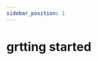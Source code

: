 ```yaml
---
sidebar_position: 1
---
```




# grtting started


<cardbox>
  <card
    href="./microbit-smart-coding-kit/"
    title="Smart Coding Kit"
    description="Elecfreaks Smart Coding Kit is a wearable device based on micro:bit button cell extension baord Pro, a DIY micro:bit watch can be easily made with a simple installing method.Smart Coding Kit is the updated version for the first generation Power Bit Watch Kit, the breakthroughs are:Simplify the installation without using the acrylic back shroud.Maintain a simple style with 3-pin ports canceled.Upgrade the function by adding a switch for the buzzer."
    img={microbit_smart_coding_kit_Icon}
  />
  <card
    href="./microbit-basic-kit/"
    title="Microbit Basic Kit"
    description="ELECFREAKS micro:bit basic kit is an entry-level kit. We carefully select 5 most common electric bricks, which can be easily connected to micro:bit via basic:bit. This kit can help students learn how to build their micro:bit projects quickly. And these electric bricks can be driven by Makecode defaulted blocks directly. You don't have to add any extra package. It is helpful for students to understand the usage of electric bricks from its principle."
    img={microbit_basic_kit_Icon}
  />
  <card
    href="./microbit-tinker-kit/"
    title="小小发明家套件"
    description="smart home套件是ELECFREAKS团队研发的智能家居主题micro:bit套件。
smart home套件精选TMP36温度传感器、声音传感器、碰撞传感器、舵机、电机等智能家居常用的传感器与执行部件。你可以自行搭建窗台、衣柜、鱼缸与实际生活场景结合起来，使编程变得更加实用与有趣！使用micro:bit图形化编程让这些场景智能化工作，创造属于自己的智能温馨家庭。"
    img={microbit_tinker_kit_Icon}
  />
</cardbox>
